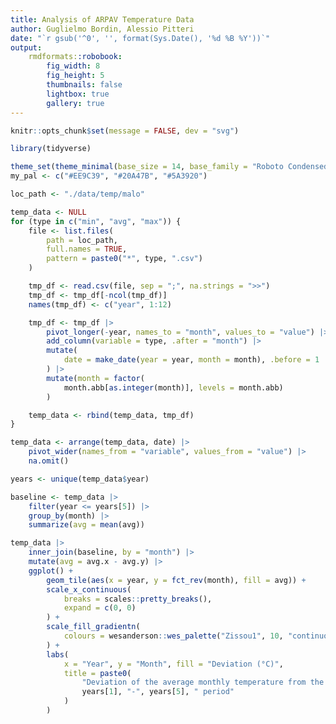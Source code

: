 ```yaml
---
title: Analysis of ARPAV Temperature Data
author: Guglielmo Bordin, Alessio Pitteri
date: "`r gsub('^0', '', format(Sys.Date(), '%d %B %Y'))`"
output:
    rmdformats::robobook:
        fig_width: 8
        fig_height: 5
        thumbnails: false
        lightbox: true
        gallery: true
---
```


```r
knitr::opts_chunk$set(message = FALSE, dev = "svg")
```

```r
library(tidyverse)

theme_set(theme_minimal(base_size = 14, base_family = "Roboto Condensed"))
my_pal <- c("#EE9C39", "#20A47B", "#5A3920")
```

```r
loc_path <- "./data/temp/malo"

temp_data <- NULL
for (type in c("min", "avg", "max")) {
    file <- list.files(
        path = loc_path,
        full.names = TRUE,
        pattern = paste0("*", type, ".csv")
    )

    tmp_df <- read.csv(file, sep = ";", na.strings = ">>")
    tmp_df <- tmp_df[-ncol(tmp_df)]
    names(tmp_df) <- c("year", 1:12)

    tmp_df <- tmp_df |>
        pivot_longer(-year, names_to = "month", values_to = "value") |>
        add_column(variable = type, .after = "month") |>
        mutate(
            date = make_date(year = year, month = month), .before = 1
        ) |>
        mutate(month = factor(
            month.abb[as.integer(month)], levels = month.abb)
        )

    temp_data <- rbind(temp_data, tmp_df)
}

temp_data <- arrange(temp_data, date) |>
    pivot_wider(names_from = "variable", values_from = "value") |>
    na.omit()
```

```r
years <- unique(temp_data$year)

baseline <- temp_data |>
    filter(year <= years[5]) |>
    group_by(month) |>
    summarize(avg = mean(avg))

temp_data |>
    inner_join(baseline, by = "month") |>
    mutate(avg = avg.x - avg.y) |>
    ggplot() +
        geom_tile(aes(x = year, y = fct_rev(month), fill = avg)) +
        scale_x_continuous(
            breaks = scales::pretty_breaks(),
            expand = c(0, 0)
        ) +
        scale_fill_gradientn(
            colours = wesanderson::wes_palette("Zissou1", 10, "continuous")
        ) +
        labs(
            x = "Year", y = "Month", fill = "Deviation (°C)",
            title = paste0(
                "Deviation of the average monthly temperature from the ",
                years[1], "-", years[5], " period"
            )
        )
```
